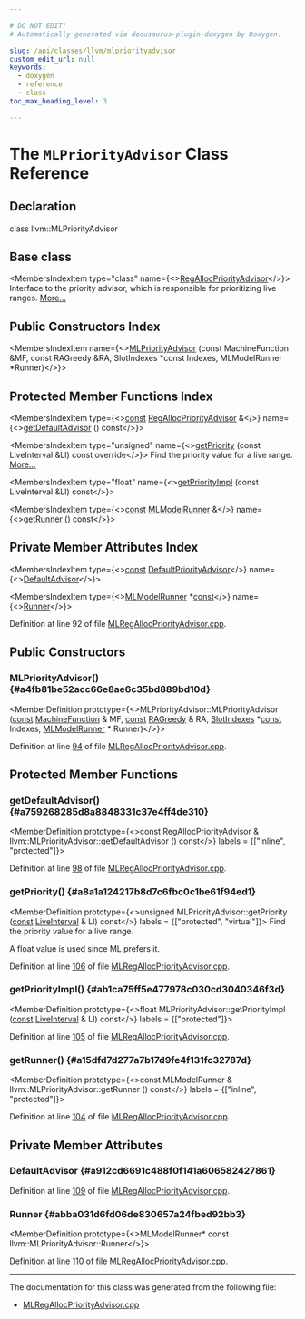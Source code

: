 ```yaml
---

# DO NOT EDIT!
# Automatically generated via docusaurus-plugin-doxygen by Doxygen.

slug: /api/classes/llvm/mlpriorityadvisor
custom_edit_url: null
keywords:
  - doxygen
  - reference
  - class
toc_max_heading_level: 3

---
```





# The `MLPriorityAdvisor` Class Reference

<DoxygenPage pluginConfig={pluginConfig}>



## Declaration

<CodeBlock>class llvm::MLPriorityAdvisor</CodeBlock>

## Base class

<MembersIndex>

<MembersIndexItem
  type="class"
  name={<><a href="/docs/api/classes/llvm/regallocpriorityadvisor">RegAllocPriorityAdvisor</a></>}>
Interface to the priority advisor, which is responsible for prioritizing live ranges. <a href="/docs/api/classes/llvm/regallocpriorityadvisor/#details">More...</a>
</MembersIndexItem>

</MembersIndex>

## Public Constructors Index

<MembersIndex>

<MembersIndexItem
  name={<><a href="#a4fb81be52acc66e8ae6c35bd889bd10d">MLPriorityAdvisor</a> (const MachineFunction &amp;MF, const RAGreedy &amp;RA, SlotIndexes &#42;const Indexes, MLModelRunner &#42;Runner)</>}>
</MembersIndexItem>

</MembersIndex>

## Protected Member Functions Index

<MembersIndex>

<MembersIndexItem
  type={<><a href="/docs/api/files/lib/lib/target/lib/target/aarch64/aarch64promoteconstant-cpp/#a90f8350fecae261c25be85d38b451bff">const</a> <a href="/docs/api/classes/llvm/regallocpriorityadvisor">RegAllocPriorityAdvisor</a> &amp;</>}
  name={<><a href="#a759268285d8a8848331c37e4ff4de310">getDefaultAdvisor</a> () const</>}>
</MembersIndexItem>

<MembersIndexItem
  type="unsigned"
  name={<><a href="#a8a1a124217b8d7c6fbc0c1be61f94ed1">getPriority</a> (const LiveInterval &amp;LI) const override</>}>
Find the priority value for a live range. <a href="#a8a1a124217b8d7c6fbc0c1be61f94ed1">More...</a>
</MembersIndexItem>

<MembersIndexItem
  type="float"
  name={<><a href="#ab1ca75ff5e477978c030cd3040346f3d">getPriorityImpl</a> (const LiveInterval &amp;LI) const</>}>
</MembersIndexItem>

<MembersIndexItem
  type={<><a href="/docs/api/files/lib/lib/target/lib/target/aarch64/aarch64promoteconstant-cpp/#a90f8350fecae261c25be85d38b451bff">const</a> <a href="/docs/api/classes/llvm/mlmodelrunner">MLModelRunner</a> &amp;</>}
  name={<><a href="#a15dfd7d277a7b17d9fe4f131fc32787d">getRunner</a> () const</>}>
</MembersIndexItem>

</MembersIndex>

## Private Member Attributes Index

<MembersIndex>

<MembersIndexItem
  type={<><a href="/docs/api/files/lib/lib/target/lib/target/aarch64/aarch64promoteconstant-cpp/#a90f8350fecae261c25be85d38b451bff">const</a> <a href="/docs/api/classes/llvm/defaultpriorityadvisor">DefaultPriorityAdvisor</a></>}
  name={<><a href="#a912cd6691c488f0f141a606582427861">DefaultAdvisor</a></>}>
</MembersIndexItem>

<MembersIndexItem
  type={<><a href="/docs/api/classes/llvm/mlmodelrunner">MLModelRunner</a> &#42;<a href="/docs/api/files/lib/lib/target/lib/target/aarch64/aarch64promoteconstant-cpp/#a90f8350fecae261c25be85d38b451bff">const</a></>}
  name={<><a href="#abba031d6fd06de830657a24fbed92bb3">Runner</a></>}>
</MembersIndexItem>

</MembersIndex>


Definition at line 92 of file <a href="/docs/api/files/lib/lib/codegen/mlregallocpriorityadvisor-cpp">MLRegAllocPriorityAdvisor.cpp</a>.

<SectionDefinition>

## Public Constructors

### MLPriorityAdvisor() {#a4fb81be52acc66e8ae6c35bd889bd10d}

<MemberDefinition
  prototype={<>MLPriorityAdvisor::MLPriorityAdvisor (<a href="/docs/api/files/lib/lib/target/lib/target/aarch64/aarch64promoteconstant-cpp/#a90f8350fecae261c25be85d38b451bff">const</a> <a href="/docs/api/classes/llvm/machinefunction">MachineFunction</a> &amp; MF, <a href="/docs/api/files/lib/lib/target/lib/target/aarch64/aarch64promoteconstant-cpp/#a90f8350fecae261c25be85d38b451bff">const</a> <a href="/docs/api/classes/llvm/ragreedy">RAGreedy</a> &amp; RA, <a href="/docs/api/classes/llvm/slotindexes">SlotIndexes</a> &#42;<a href="/docs/api/files/lib/lib/target/lib/target/aarch64/aarch64promoteconstant-cpp/#a90f8350fecae261c25be85d38b451bff">const</a> Indexes, <a href="/docs/api/classes/llvm/mlmodelrunner">MLModelRunner</a> &#42; Runner)</>}>

Definition at line <a href="/docs/api/files/lib/lib/codegen/mlregallocpriorityadvisor-cpp/#l00094">94</a> of file <a href="/docs/api/files/lib/lib/codegen/mlregallocpriorityadvisor-cpp">MLRegAllocPriorityAdvisor.cpp</a>.
</MemberDefinition>

</SectionDefinition>

<SectionDefinition>

## Protected Member Functions

### getDefaultAdvisor() {#a759268285d8a8848331c37e4ff4de310}

<MemberDefinition
  prototype={<>const RegAllocPriorityAdvisor &amp; llvm::MLPriorityAdvisor::getDefaultAdvisor () const</>}
  labels = {["inline", "protected"]}>

Definition at line <a href="/docs/api/files/lib/lib/codegen/mlregallocpriorityadvisor-cpp/#l00098">98</a> of file <a href="/docs/api/files/lib/lib/codegen/mlregallocpriorityadvisor-cpp">MLRegAllocPriorityAdvisor.cpp</a>.
</MemberDefinition>

### getPriority() {#a8a1a124217b8d7c6fbc0c1be61f94ed1}

<MemberDefinition
  prototype={<>unsigned MLPriorityAdvisor::getPriority (<a href="/docs/api/files/lib/lib/target/lib/target/aarch64/aarch64promoteconstant-cpp/#a90f8350fecae261c25be85d38b451bff">const</a> <a href="/docs/api/classes/llvm/liveinterval">LiveInterval</a> &amp; LI) const</>}
  labels = {["protected", "virtual"]}>
Find the priority value for a live range.

A float value is used since ML prefers it.

Definition at line <a href="/docs/api/files/lib/lib/codegen/mlregallocpriorityadvisor-cpp/#l00106">106</a> of file <a href="/docs/api/files/lib/lib/codegen/mlregallocpriorityadvisor-cpp">MLRegAllocPriorityAdvisor.cpp</a>.
</MemberDefinition>

### getPriorityImpl() {#ab1ca75ff5e477978c030cd3040346f3d}

<MemberDefinition
  prototype={<>float MLPriorityAdvisor::getPriorityImpl (<a href="/docs/api/files/lib/lib/target/lib/target/aarch64/aarch64promoteconstant-cpp/#a90f8350fecae261c25be85d38b451bff">const</a> <a href="/docs/api/classes/llvm/liveinterval">LiveInterval</a> &amp; LI) const</>}
  labels = {["protected"]}>

Definition at line <a href="/docs/api/files/lib/lib/codegen/mlregallocpriorityadvisor-cpp/#l00105">105</a> of file <a href="/docs/api/files/lib/lib/codegen/mlregallocpriorityadvisor-cpp">MLRegAllocPriorityAdvisor.cpp</a>.
</MemberDefinition>

### getRunner() {#a15dfd7d277a7b17d9fe4f131fc32787d}

<MemberDefinition
  prototype={<>const MLModelRunner &amp; llvm::MLPriorityAdvisor::getRunner () const</>}
  labels = {["inline", "protected"]}>

Definition at line <a href="/docs/api/files/lib/lib/codegen/mlregallocpriorityadvisor-cpp/#l00104">104</a> of file <a href="/docs/api/files/lib/lib/codegen/mlregallocpriorityadvisor-cpp">MLRegAllocPriorityAdvisor.cpp</a>.
</MemberDefinition>

</SectionDefinition>

<SectionDefinition>

## Private Member Attributes

### DefaultAdvisor {#a912cd6691c488f0f141a606582427861}

<MemberDefinition
  prototype="const DefaultPriorityAdvisor llvm::MLPriorityAdvisor::DefaultAdvisor">

Definition at line <a href="/docs/api/files/lib/lib/codegen/mlregallocpriorityadvisor-cpp/#l00109">109</a> of file <a href="/docs/api/files/lib/lib/codegen/mlregallocpriorityadvisor-cpp">MLRegAllocPriorityAdvisor.cpp</a>.
</MemberDefinition>

### Runner {#abba031d6fd06de830657a24fbed92bb3}

<MemberDefinition
  prototype={<>MLModelRunner&#42; const llvm::MLPriorityAdvisor::Runner</>}>

Definition at line <a href="/docs/api/files/lib/lib/codegen/mlregallocpriorityadvisor-cpp/#l00110">110</a> of file <a href="/docs/api/files/lib/lib/codegen/mlregallocpriorityadvisor-cpp">MLRegAllocPriorityAdvisor.cpp</a>.
</MemberDefinition>

</SectionDefinition>

<hr/>

The documentation for this class was generated from the following file:

<ul>
<li><a href="/docs/api/files/lib/lib/codegen/mlregallocpriorityadvisor-cpp">MLRegAllocPriorityAdvisor.cpp</a></li>
</ul>

</DoxygenPage>
